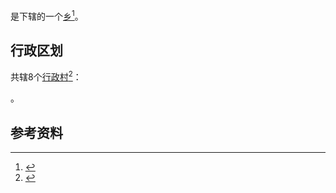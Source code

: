 {{中国乡级行政区|35/01/25/209/000
| 景观照片文件名 = 
| 景观照片描述 = 
| 汉语拼音 = 
| 通用拼音 = 
| 注音符號 = 
| 其它标音类型1 = 
| 其它标音1 = 
| 其它标音类型2 = 
| 其它标音2 = 
| 其它语言类型1 = 
| 其它语言地名1 = 
| 其它语言类型2 = 
| 其它语言地名2 = 
| 总面积 = 51平方公里
| 户籍人口 = 2982户
| 户籍人口年份 = 2019
| 常住人口 = 8943人
| 常住人口年份 = 2019
| 人口密度 = 
| 行政区划 = 
| 官方网站 = 
| 政府驻地 = 
| 邮政编码 = 
| 毗邻行政区 = 
| 位置图文件名 = 
| 位置图描述 = 
}}
'''{{PAGENAMEBASE}}'''是{{PRC admin/fullname|35/01/25/209/000|3}}下辖的一个[[乡|乡]]<ref>{{PRC admin/ref sgc|{{PRC admin/parent|35/01/25/209/000}}}}</ref>。

== 行政区划 ==

{{PAGENAMEBASE}}共辖8个[[行政村|行政村]]<ref>{{PRC admin/ref sgc|35/01/25/209/000}}</ref>：

{{PRC admin/children|35/01/25/209/000}}。

==参考资料==
{{reflist}}

{{PRC admin/navcat|35/01/25/209/000}}